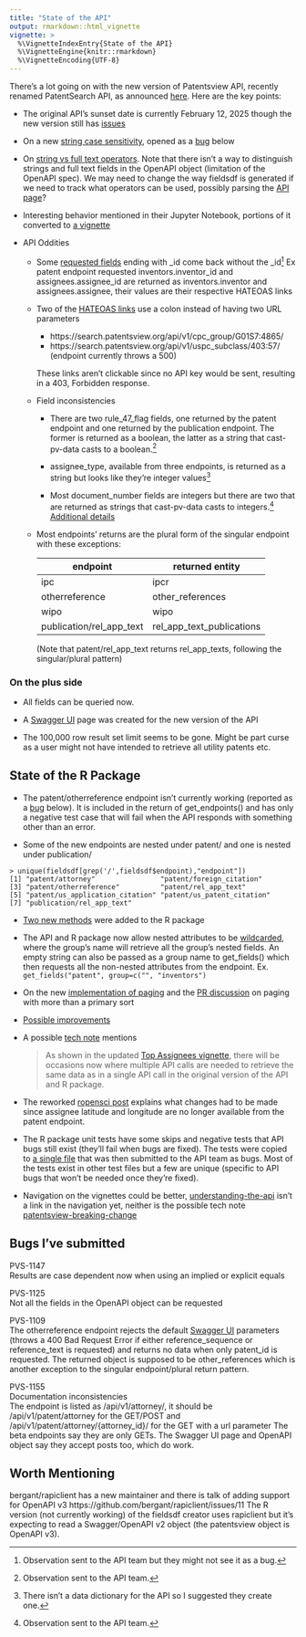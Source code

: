 ```yaml
---
title: "State of the API"
output: rmarkdown::html_vignette
vignette: >
  %\VignetteIndexEntry{State of the API}
  %\VignetteEngine{knitr::rmarkdown}
  %\VignetteEncoding{UTF-8}
---
```


There's a lot going on with the new version of Patentsview API, recently renamed
PatentSearch API, as announced [here](https://search.patentsview.org/docs/#naming-update).
Here are the key points:

* The original API's sunset date is currently February 12, 2025 though the new version 
still has [issues](api-changes.html#things-to-note)
* On a new [string case sensitivity](api-changes.html#case-sensitivity-caveat), opened as a [bug](#case-dependent) below
* On [string vs full text operators](api-changes.html#string-and-full-text-operators).
Note that there isn't a way to distinguish strings and full text fields in the OpenAPI object
(limitation of the OpenAPI spec).  We may need to change the way fieldsdf is generated
if we need to track what operators can be used, possibly parsing the [API page](https://search.patentsview.org/docs/docs/Search%20API/SearchAPIReference/)?
* Interesting behavior mentioned in their Jupyter Notebook, portions of it converted to [a vignette](understanding-the-api.html)

* API Oddities
   + Some [requested fields](api-changes.html#slight-weirdness) ending with _id come back without the _id[^4] 
Ex patent endpoint requested inventors.inventor_id and
assignees.assignee_id are returned as inventors.inventor and assignees.assignee, their values are
their respective HATEOAS links

   + Two of the [HATEOAS links](api-changes.html#hateoas-links) use a colon instead of having two URL parameters
      * https[]()://search.patentsview.org/api/v1/cpc_group/G01S7:4865/
      * https[]()://search.patentsview.org/api/v1/uspc_subclass/403:57/ (endpoint currently throws a 500)

      These links aren't clickable since no API key would be sent, resulting in a 403, Forbidden response.

   + Field inconsistencies
      * There are two rule_47_flag fields, one returned by the patent endpoint and one returned by the
publication endpoint.  The former is returned as a boolean, the latter as a string that cast-pv-data casts to a boolean.[^1]

      * assignee_type, available from three endpoints, is returned as a string but looks like they're integer values[^3]

      * Most document_number fields are integers but there are two that are returned as strings
that cast-pv-data casts to integers.[^2] [Additional details](getting-started.html#casting-fields)

   + Most endpoints' returns are the plural form of the singular endpoint with these exceptions: 

     |endpoint|returned entity|
     |--------|---------------|
     |ipc|ipcr|
     |otherreference|other_references|
     |wipo|wipo|
     |publication/rel_app_text|rel_app_text_publications| 
     (Note that patent/rel_app_text returns rel_app_texts, following the singular/plural pattern)

### On the plus side

* All fields can be queried now.

* A [Swagger UI](patentsview-breaking-change.html#online-documentation) page was created for the new version of the API

* The 100,000 row result set limit seems to be gone.  Might be part curse as a user might not have
intended to retrieve all utility patents etc.

## State of the R Package
* The patent/otherreference endpoint isn't currently working (reported as a [bug](#otherreference) below).
It is included in the return of get_endpoints() and has only a negative test case that will
fail when the API responds with something other than an error.

* Some of the new endpoints are nested under patent/ and one is nested under publication/
```
> unique(fieldsdf[grep('/',fieldsdf$endpoint),"endpoint"])
[1] "patent/attorney"                "patent/foreign_citation"
[3] "patent/otherreference"          "patent/rel_app_text"
[5] "patent/us_application_citation" "patent/us_patent_citation"
[7] "publication/rel_app_text"
```

* [Two new methods](api-changes.html#additional-r-package-changes) were added to the R package

* The API and R package now allow nested attributes to be [wildcarded](understanding-the-api.html#fields-shorthand),
where the group's name will retrieve all the group's nested fields.  An empty string can also be passed as a group name to get_fields()
which then requests all the non-nested attributes from the endpoint. Ex. ```get_fields("patent", group=c("", "inventors")```

* On the new [implementation of paging](api-changes.html#a-note-on-paging) and the
[PR discussion](https://github.com/ropensci/patentsview/pull/29#discussion_r1059153136) on paging with more than a primary sort 

* [Possible improvements](api-changes.html#possible-improvements)

* A possible [tech note](patentsview-breaking-change.html) mentions

  > As shown in the updated [Top Assignees vignette](top-assignees.html), there will be occasions now where multiple API calls are needed to retrieve the same data as in a single API call in the original version of the API and R package.

* The reworked [ropensci post](ropensci_blog_post.html) explains what changes had to be made since assignee 
latitude and longitude are no longer available from the patent endpoint.

* The R package unit tests have some skips and negative tests that API bugs still exist
(they'll fail when bugs are fixed).  The tests were copied to
[a single file](https://github.com/mustberuss/patentsview/blob/api-redesign/tests/testthat/test-api-bugs.R) that
was then submitted to the API team as bugs.  Most of the tests exist
in other test files but a few are unique (specific to API bugs that won't be needed
once they're fixed).

* Navigation on the vignettes could be better,  [understanding-the-api](understanding-the-api.html) isn't a link in the navigation yet,
neither is the possible tech note [patentsview-breaking-change](patentsview-breaking-change.html)

## Bugs I've submitted

PVS-1147 <a name="case-dependent">	
Results are case dependent now when using an implied or explicit equals

PVS-1125	
Not all the fields in the OpenAPI object can be requested

PVS-1109 <a name="otherreference">  
The otherreference endpoint rejects the default [Swagger UI](https://search.patentsview.org/swagger-ui/) parameters (throws a 400 Bad Request Error if
either reference_sequence or reference_text is requested) and returns no data when only
patent_id is requested.  The returned object is supposed to be other_references which 
is another exception to the singular endpoint/plural return pattern.

PVS-1155  
Documentation inconsistencies  
The endpoint is listed as /api/v1/attorney/, it should be /api/v1/patent/attorney for the GET/POST and /api/v1/patent/attorney/{attorney_id}/ for the GET with a url parameter
The beta endpoints say they are only GETs. The Swagger UI page and OpenAPI object say they accept posts too, which do work.

## Worth Mentioning

bergant/rapiclient has a new maintainer and there is talk of adding support for OpenAPI v3
https://github.com/bergant/rapiclient/issues/11   The R version (not currently working) of
the fieldsdf creator uses rapiclient but it's expecting to read a Swagger/OpenAPI v2 object
(the patentsview object is OpenAPI v3).

[^1]: Observation sent to the API team.
[^2]: Observation sent to the API team.
[^3]: There isn't a data dictionary for the API so I suggested they create one.
[^4]: Observation sent to the API team but they might not see it as a bug.
